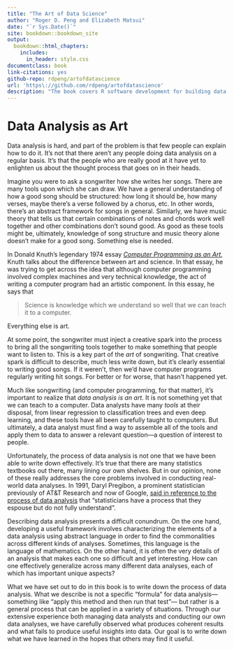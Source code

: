```yaml
---
title: "The Art of Data Science"
author: "Roger D. Peng and Elizabeth Matsui"
date: "`r Sys.Date()`"
site: bookdown::bookdown_site
output:
  bookdown::html_chapters:
    includes:
      in_header: style.css
documentclass: book
link-citations: yes
github-repo: rdpeng/artofdatascience
url: 'https\://github.com/rdpeng/artofdatascience'
description: "The book covers R software development for building data science tools. As the field of data science evolves, it has become clear that software development skills are essential for producing useful data science results and products. You will obtain rigorous training in the R language, including the skills for handling complex data, building R packages and developing custom data visualizations. You will learn modern software development practices to build tools that are highly reusable, modular, and suitable for use in a team-based environment or a community of developers."
---
```


# Data Analysis as Art

Data analysis is hard, and part of the problem is that few people can explain how to do it. It's not that there aren't any people doing data analysis on a regular basis. It's that the people who are really good at it have yet to enlighten us about the thought process that goes on in their heads.

Imagine you were to ask a songwriter how she writes her songs. There are many tools upon which she can draw. We have a general understanding of how a good song should be structured: how long it should be, how many verses, maybe there's a verse followed by a chorus, etc. In other words, there's an abstract framework for songs in general. Similarly, we have music theory that tells us that certain combinations of notes and chords work well together and other combinations don't sound good. As good as these tools might be, ultimately, knowledge of song structure and music theory alone doesn't make for a good song. Something else is needed.

In Donald Knuth's legendary 1974 essay [*Computer Programming as an Art*](http://www.paulgraham.com/knuth.html), Knuth talks about the difference between art and science. In that essay, he was trying to get across the idea that although computer programming involved complex machines and very technical knowledge, the act of writing a computer program had an artistic component. In this essay, he says that

> Science is knowledge which we understand so well that we can teach it to a computer.

Everything else is art. 

At some point, the songwriter must inject a creative spark into the process to bring all the songwriting tools together to make something that people want to listen to. This is a key part of the *art* of songwriting. That creative spark is difficult to describe, much less write down, but it's clearly essential to writing good songs. If it weren't, then we'd have computer programs regularly writing hit songs. For better or for worse, that hasn't happened yet.

Much like songwriting (and computer programming, for that matter), it's important to realize that *data analysis is an art*. It is not something yet that we can teach to a computer. Data analysts have many *tools* at their disposal, from linear regression to classification trees and even deep learning, and these tools have all been carefully taught to computers. But ultimately, a data analyst must find a way to assemble all of the tools and apply them to data to answer a relevant question---a question of interest to people. 

Unfortunately, the process of data analysis is not one that we have been able to write down effectively. It's true that there are many statistics textbooks out there, many lining our own shelves. But in our opinion, none of these really addresses the core problems involved in conducting real-world data analyses. In 1991, Daryl Pregibon, a prominent statistician previously of AT&T Research and now of Google, [said in reference to the process of data analysis](http://www.nap.edu/catalog/1910/the-future-of-statistical-software-proceedings-of-a-forum) that "statisticians have a process that they espouse but do not fully understand". 

Describing data analysis presents a difficult conundrum. On the one hand, developing a useful framework involves characterizing the elements of a data analysis using abstract language in order to find the commonalities across different kinds of analyses. Sometimes, this language is the language of mathematics. On the other hand, it is often the very details of an analysis that makes each one so difficult and yet interesting. How can one effectively generalize across many different data analyses, each of which has important unique aspects?

What we have set out to do in this book is to write down the process of data analysis. What we describe is not a specific "formula" for data analysis---something like "apply this method and then run that test"--- but rather is a general process that can be applied in a variety of situations. Through our extensive experience both managing data analysts and conducting our own data analyses, we have carefully observed what produces coherent results and what fails to produce useful insights into data. Our goal is to write down what we have learned in the hopes that others may find it useful.
